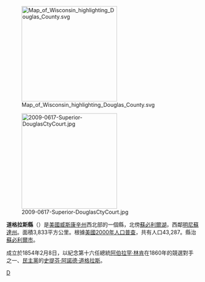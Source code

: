 {{Otheruses|道格拉斯縣|subject=美國威斯康辛州的一個縣|other=同名的縣}}
[[File:Map_of_Wisconsin_highlighting_Douglas_County.svg|250px]]

[[File:2009-0617-Superior-DouglasCtyCourt.jpg|250px]]

'''道格拉斯縣'''（{{lang-en|Douglas County}}）是[[美國|美國]][[威斯康辛州|威斯康辛州]]西北部的一個縣，北傍[[蘇必利爾湖|蘇必利爾湖]]，西鄰[[明尼蘇達州|明尼蘇達州]]。面積3,833平方公里。根據[[美國2000年人口普查|美國2000年人口普查]]，共有人口43,287。縣治[[蘇必利爾市_(威斯康辛州)|蘇必利爾市]]。

成立於1854年2月8日，以紀念第十六任總統[[阿伯拉罕·林肯|阿伯拉罕·林肯]]在1860年的競選對手之一、[[民主黨_(美國)|民主黨]]的[[史提芬·阿諾德·道格拉斯|史提芬·阿諾德·道格拉斯]]。
{{Wisconsin-stub}}
[[Category:威斯康辛州行政区划|D]]